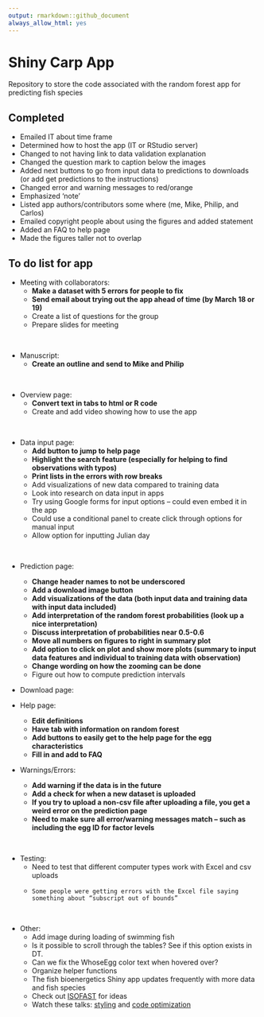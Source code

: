 ```yaml
---
output: rmarkdown::github_document
always_allow_html: yes
---
```


# Shiny Carp App

Repository to store the code associated with the random forest app for predicting fish species

## Completed

- Emailed IT about time frame
- Determined how to host the app (IT or RStudio server)
- Changed to not having link to data validation explanation
- Changed the question mark to caption below the images
- Added next buttons to go from input data to predictions to downloads (or add get predictions to the instructions)
-	Changed error and warning messages to red/orange
-	Emphasized 'note'
- Listed app authors/contributors some where (me, Mike, Philip, and Carlos)
- Emailed copyright people about using the figures and added statement
- Added an FAQ to help page
-	Made the figures taller not to overlap
  
## To do list for app

- Meeting with collaborators: 
  - **Make a dataset with 5 errors for people to fix**
  - **Send email about trying out the app ahead of time (by March 18 or 19)**
  - Create a list of questions for the group
  - Prepare slides for meeting
  
<br>

- Manuscript: 
  - **Create an outline and send to Mike and Philip**
  
<br>

- Overview page:
  - **Convert text in tabs to html or R code**
  - Create and add video showing how to use the app
  
<br>

- Data input page:
  - **Add button to jump to help page**
  - **Highlight the search feature (especially for helping to find observations with typos)**
  - **Print lists in the errors with row breaks**
  - Add visualizations of new data compared to training data
  - Look into research on data input in apps
  - Try using Google forms for input options – could even embed it in the app
  - Could use a conditional panel to create click through options for manual input
  - Allow option for inputting Julian day
  
<br>

- Prediction page:
  -	**Change header names to not be underscored**
  -	**Add a download image button**
  - **Add visualizations of the data (both input data and training data with input data included)**
  -	**Add interpretation of the random forest probabilities (look up a nice interpretation)**
  - **Discuss interpretation of probabilities near 0.5-0.6**
  -	**Move all numbers on figures to right in summary plot**
  -	**Add option to click on plot and show more plots (summary to input data features and individual to training data with observation)**
  -	**Change wording on how the zooming can be done**
  - Figure out how to compute prediction intervals

- Download page:

- Help page:
  - **Edit definitions**
  - **Have tab with information on random forest**
  -	**Add buttons to easily get to the help page for the egg characteristics**
  - **Fill in and add to FAQ**

- Warnings/Errors:
  -	**Add warning if the data is in the future**
  -	**Add a check for when a new dataset is uploaded**
  -	**If you try to upload a non-csv file after uploading a file, you get a weird error on the prediction page**
  -	**Need to make sure all error/warning messages match – such as including the egg ID for factor levels**

<br>

- Testing:
  -	Need to test that different computer types work with Excel and csv uploads
  -     Some people were getting errors with the Excel file saying something about “subscript out of bounds”

<br>

- Other:
  - Add image during loading of swimming fish
  -	Is it possible to scroll through the tables? See if this option exists in DT.
  -	Can we fix the WhoseEgg color text when hovered over?
  - Organize helper functions
  -	The fish bioenergetics Shiny app updates frequently with more data and fish species
  - Check out [ISOFAST](https://analytics.iasoybeans.com/cool-apps/ISOFAST/) for ideas
  - Watch these talks: [styling](https://rstudio.com/resources/rstudioconf-2020/styling-shiny-apps-with-sass-and-bootstrap-4/) and [code optimization](https://rstudio.com/resources/webinars/scaling-shiny-apps-with-asynchronous-programming/)